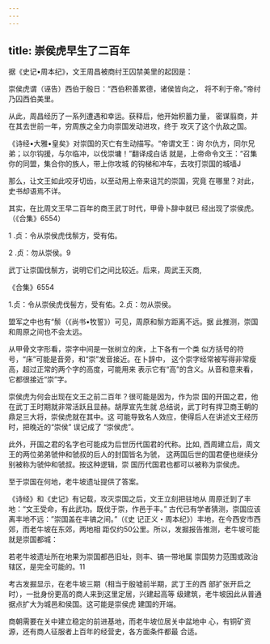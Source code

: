 ```yaml
---
---
---
```

title: 崇侯虎早生了二百年
---



据《史记•周本纪》，文王周昌被商纣王囚禁美里的起因是：

崇侯虎谓（诬告）西伯于殷日：“西伯积善累德，诸侯皆向之， 将不利于帝。”帝纣乃囚西伯美里。

从此，周昌经历了一系列遭遇和幸运。获释后，他开始积蓄力量， 密谋翦商，并在其去世前一年，穷周族之全力向崇国发动进攻，终于 攻灭了这个仇敌之国。

《诗经•大雅•皇矣》对崇国的灭亡有生动描写。“帝谓文王：询 尔仇方，同尔兄弟；以尔钩援，与尔临冲，以伐崇墉！”翻译成白话 就是，上帝命令文王：“召集你的同盟，集合你的族人，带上你攻城 的钩梯和冲车，去攻打崇国的城墙J

那么，让文王如此咬牙切齿，以至动用上帝来诅咒的崇国，究竟 在哪里？对此，史书却语焉不详。

其实，在比周文王早二百年的商王武丁时代，甲骨卜辞中就已 经出现了崇侯虎。（《合集》6554）



1 .贞：令从崇侯虎伐鬃方，受有佑。



2 .贞：勿从崇侯。9





武丁让崇国伐鬃方，说明它们之间比较近。后来，周武王灭商,



《合集》6554

1.贞：令从崇侯虎伐髻方，受有佑。2.贞：勿从崇侯。

盟军之中也有“鬃（《尚书•牧誓》）可见，周原和鬃方距离不远。据 此推测，崇国和周原之间也不会太远。

从甲骨文字形看，崇字中间是一张树立的床，上下各有一个类 似方括号的符号，“床”可能是音旁，和“崇”发音接近。在卜辞中， 这个崇字经常被写得非常瘦高，超过正常的两个字的高度，可能用来 表示它有“高”的含义。从音和意来看，它都很接近“崇”字。

崇侯虎为何会出现在文王之前二百年？很可能是因为，作为崇 国的开国之君，他在武丁王时期就非常活跃且显赫。胡厚宣先生就 总结说，武丁时有捍卫商王朝的鼎足三大将，崇侯虎就在其中。这 可能导致名人效应，使得后人在讲述文王经历时，把晚近的“崇侯” 误记成了 “崇侯虎”。

此外，开国之君的名字也可能成为后世历代国君的代称。比如, 西周建立后，周文王的两位弟弟虢仲和虢叔的后人的封国皆名为虢， 这两国后世的国君便也继续分别被称为虢仲和虢叔。按这种逻辑，崇 国历代国君也都可以被称为崇侯虎。

至于崇国在何地，老牛坡遗址提供了答案。

《诗经》和《史记》有记载，攻灭崇国之后，文王立刻把驻地从 周原迁到了丰地：“文王受命，有此武功。既伐于崇，作邑于丰。” 古代已有学者猜测，崇国应该离丰地不远：”崇国盖在丰镐之间。”（《史 记正义・周本纪》）丰地，在今西安市西郊，而老牛坡在东郊，两地相 距仅约50公里。所以，发掘报告推测，老牛坡可能就是崇国都城：

若老牛坡遗址所在地果为崇国都邑旧址，则丰、镐一带地属 崇国势力范围或政治辖区，是完全可能的。11

考古发掘显示，在老牛坡三期（相当于殷墟前半期，武丁王的西 部扩张开启之时），一批身份更高的商人来到这里定居，兴建起高等 级建筑，老牛坡因此从普通据点扩大为城邑和侯国。这可能是崇侯虎 建国的开端。

商朝需要在关中建立稳定的前进基地，而老牛坡位居关中盆地中 心，有铜矿资源，还有商人征服者上百年的经营史，各方面条件都最 合适。